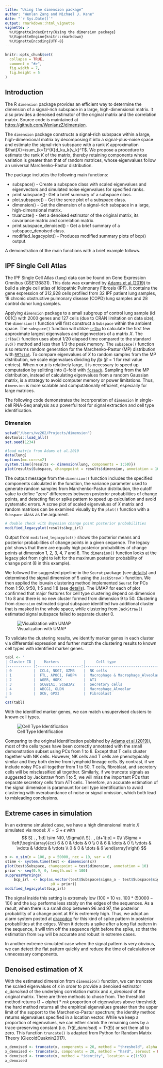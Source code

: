 ```yaml
---
title: "Using the dimension package"
author: "Wenlan Zang and Michael J. Kane"
date: "`r Sys.Date()`"
output: rmarkdown::html_vignette
vignette: >
  %\VignetteIndexEntry{Using the dimension package}
  %\VignetteEngine{knitr::rmarkdown}
  %\VignetteEncoding{UTF-8}
---
```


```r
knitr::opts_chunk$set(
  collapse = TRUE,
  comment = "#>",
  fig.width = 7, 
  fig.height = 5
)
```

## Introduction

The R `dimension` package provides an efficient way to determine the dimension of a signal-rich subspace in a large, high-dimensional matrix. It also provides a denoised estimator of the original matrix and the correlation matrix. Source code is maintained at [https://github.com/WenlanzZ/dimension](https://github.com/WenlanzZ/dimension).

The `dimension` package constructs a signal-rich subspace within a large, high-dimensional matrix by decomposing it into a signal-plus-noise space and estimate the signal-rich subspace with a rank $K$ approximation $\hat{X}=\sum_{k=1}^{K}d_ku_k{v_k}^T$. We propose a procedure to estimate the rank $K$ of the matrix, thereby retaining components whose variation is greater than that of random matrices, whose eigenvalues follow an universal Marchenko-Pastur distribution.

The package includes the following main functions:

- subspace() - Create a subspace class with scaled eigenvalues and eigenvectors and simulated noise eigenvalues for specified ranks.
- print.subspace()- Get a brief summary of a subspace class.
- plot.subspace() - Get the scree plot of a subspace class.
- dimension() - Get the dimension of a signal-rich subspace in a large, high-dimensional matrix.
- truancate() - Get a denoised estimator of the original matrix, its covariance matrix and correlation matrix.
- print.subspace_denoised() - Get a brief summary of a subspace_denoised class.
- modified\_legacyplot() - Produces modified summary plots of bcp() output.

A demonstration of the main functions with a brief example follows.

## IPF Single Cell Atlas

The IPF Single Cell Atlas (`lung`) data can be found on Gene Expression Omnibus (GSE136831). This data was examined by [Adams et  al.(2019)](https://www.biorxiv.org/content/10.1101/759902v1.full.pdf) to build a single cell atlas of Idiopathic Pulmonary Fibrosis (IPF). It contains the gene expression of 312,928 cells profiled from 32 IPF patient lung samples, 18 chronic obstructive pulmonary disease (COPD) lung samples and 28 control donor lung samples.

Applying `dimension` package to a small subgroup of control lung sample (id 001C) with 2000 genes and 127 cells (due to CRAN limitation on data size), the `dimension()` function will first construct a `Subspace` within the ambient space. The `subspace()` function will utilize [`irlba`](https://cran.r-project.org/web/packages/irlba/index.html) to calculate the first few approximate largest eigenvalues and eigenvectors of a matrix $X$. The `irlba()` function uses about 1/20 elapsed time compared to the standard `svd()` method and less than 1/3 the peak memory. The `subspace()` function also returns random generation for the Marchenko-Pastur (MP) distribution with [`RMTstat`](https://cran.r-project.org/web/packages/RMTstat/index.html). To compare eigenvalues of $X$ to random samples from the MP distribution, we scale eigenvalues dividing by ${\beta p}$ ($\beta = 1$ for real value entries). When $n$ or $p$ is relatively large, it is necessary to speed up computation by splitting into {\tt times}-fold with [`foreach`](https://cran.r-project.org/web/packages/foreach/index.html). Sampling from the MP distribution, instead of calculating eigenvalues from a random Gaussian matrix, is a strategy to avoid computer memory or power limitations. Thus, `dimension` is more scalable and computationally efficient, especially for large matrices.

The following code demonstrates the incorporation of `dimension` in single-cell RNA-Seq analysis as a powerful tool for signal extraction and cell type identification.

### Dimension

```r
setwd("/Users/wz262/Projects/dimension")
devtools::load_all()
set.seed(1234)

#load matrix from Adams et al.2019
data(lung)
options(mc.cores=2)
system.time({results <- dimension(lung, components = 1:50)})
plot(results$Subspace, changepoint = results$dimension, annotation = 10)
```

The output message from the `dimension()` function includes the specified components calculated in the function, the variance parameter used to generate random samples from Marchenko-Pastur distribution, the cutoff value to define "zero" differences between posterior probabilities of change points, and detecting flat or spike pattern to speed up calculation and avoid systematic errors. A scree plot of scaled eigenvalues of $X$ matrix and random matrices can be examined visually by the `plot()` function with a `Subspace` class as the argument.

```r
# double check with Bayesian change point posterior probabilities
modified_legacyplot(results$bcp_irl)
```

Output from `modified_legacyplot()` shows the posterior means and posterior probabilities of change points in a given sequence. The legacy plot shows that there are equally high posterior probabilities of change points at dimension 1, 2, 3, 4, 7 and 8. The `dimension()` function looks at the legacy plot from right to left for the maximum posterior probability of change point (8 in this example).

We followed the suggested pipeline in the `Seurat` package (see [details](https://satijalab.org/seurat/v3.1/pbmc3k_tutorial.html)) and determined the signal dimension of 5 using the `JackStraw()` function. We then applied the louvain clustering method implemented `Seurat` for PCs from 1:50, 9:50, 1:5 and 1:8 (see [details](https://rpubs.com/WenlanzZ/578132)). The UMAP for each of plot confirmed that major features for cell type clustering depend on dimension 1 to 8 and there is no new cluster formed from dimension 9 to 50. Clustering from `dimension` estimated signal subspace identified two additional cluster that is masked in the whole space, while clustering from `JackStraw()` estimated signal subspace failed to separate cluster 0. 

![Visualization with UMAP](umap.png)

To validate the clustering results, we identify marker genes in each cluster via differential expression and further match the clustering results to known cell types with identified marker genes.

```r
tabl <- "
| Cluster ID |    Markers           |     Cell type                     |
|----------- |:--------------------:|----------------------------------:|
| 0          |  CCL4, NKG7, GZMB    |  NK cells                         |
| 1          |  FTL, APOC1, FABP4   |  Macrophage & Macrophage_Alveolar |
| 2          |  AGER, HOPX          |  AT1                              |
| 3          |  SCGB1A1, SCGB3A2    |  Secretory cells                  |
| 4          |  ABCG1, GLDN         |  Macrophage_Alveolar              |
| 5          |  DCN, GPX3           |  Fibroblast                       |
"
cat(tabl)
```

With the identified marker genes, we can match unsupervised clusters to known cell types.

![Cell Type Identification](cell_type.png)

Comparing to the original identification published by [Adams et  al.(2019)](https://www.biorxiv.org/content/10.1101/759902v1.full.pdf)), most of the cells types have been correctly annotated with the small demonstration subset using PCs from 1 to 8. Except that T cells cluster together with NK cells. However, NK cells and T cells are phenotypically similar and they both derive from lymphoid lineage cells. By contrast, if we include noisy PCs all together from 1 to 50, T cells, fibroblast, and secretory cells will be misclassified all together. Similarly, if we truncate signals as suggested by Jackstraw from 1 to 5, we will miss the important PCs that separate secretory cells from AT1 cells. Therefore, an accurate estimation of the signal dimension is paramount for cell type identification to avoid clustering with overabundance of noise or signal omission, which both lead to misleading conclusions.

## Extreme cases in simulation

In an extreme simulated case, we have a high dimensional matrix $X$ simulated via model: $X = S + \epsilon$ with
$$
S[ . , 1:d] \sim N(0, \Sigma)\\ 
S[ . , (d+1):p] = 0\\
\Sigma = \left(\begin{array}{cc} 
  6 & 0 & \dots & 0 \\
  0 & 6 & \dots & 0 \\
  \vdots & \vdots & \ddots & \vdots \\
  0 & 0 & \dots & 6
\end{array}\right)
$$ 

```r
x <- x_sim(n = 100, p = 50000, ncc = 10, var = 6)
stime <- system.time(test <- dimension(x))
plot(test$Subspace, changepoint = test$dimension, annotation = 10)
prior <- seq(0.9, 0, length.out = 100)
suppressWarnings(
    bcp_irl  <- bcp(as.vector(test$Subspace$sigma_a - test$Subspace$sigma_mp),
                     p0 = prior))
modified_legacyplot(bcp_irl)
```

The signal inside this setting is extremely low ($100*10$ vs. $100*(50000-10)$) and the `bcp` performs less stably on the edges of the sequences. As a result, when there is a small drop between 96 and 97, the posterior probability of a change point at 97 is extremely high. Thus, we adopt an alarm system posted at [dracodoc](https://dracodoc.wordpress.com/2014/07/21/a-simple-algorithm-to-detect-flat-segments-in-noisy-signals/) for this kind of spike pattern in posterior probabilities at the edges. When it detects a spike after a long flat pattern in the sequence, it will trim off the sequence right before the spike, so that the estimation from `bcp` will be accurate and robust in extreme cases.

In another extreme simulated case when the signal pattern is very obvious, we can detect the flat pattern quickly and reduce the time of calculation on unnecessary components.

## Denoised estimation of X

With the estimated dimension from `dimension()` function, we can truncate the scaled eigenvalues of $x$ in order to provide a denoised estimator $e\_denoised$ of the underlying correlation matrix and $x\_denoised$ of the original matrix. There are three methods to chose from. The threshold method returns $(1-alpha)*rnk$ proportion of eigenvalues above threshold; the hard method returns all the empirical eigenvalues greater than the upper limit of the support to the Marchenko-Pastur spectrum; the identity method returns eigenvalues specified in a location vector. While we keep a proportion of eigenvalues, we can either shrink the remaining ones by a trace-preserving constant (i.e. $Tr(E\_denoised) = Tr(E)$) or set them all to zero. This function `truncate()` is adapted from Python for Random Matrix Theory (GiecoldOuaknin2017).

```r
x_denoised <- truncate(x, components = 20, method = "threshold", alpha = 0.9, zeroout = TRUE)
x_denoised <- truncate(x, components = 20, method = "hard", zeroout = FALSE)
x_denoised <- truncate(x, method = "identity", location = c(1:5))
x_denoised
```
